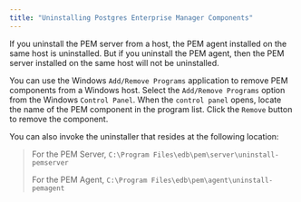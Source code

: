 ```yaml
---
title: "Uninstalling Postgres Enterprise Manager Components"
---
```


<div id="uninstalling_pem" class="registered_link"></div>


If you uninstall the PEM server from a host, the PEM agent installed on the same host is uninstalled. But if you uninstall the PEM agent, then the PEM server installed on the same host will not be uninstalled.

You can use the Windows `Add/Remove Programs` application to remove PEM components from a Windows host. Select the `Add/Remove Programs` option from the Windows `Control Panel`. When the `control panel` opens, locate the name of the PEM component in the program list. Click the `Remove` button to remove the component.

You can also invoke the uninstaller that resides at the following location:

> For the PEM Server, `C:\Program Files\edb\pem\server\uninstall-pemserver`
>
> For the PEM Agent, `C:\Program Files\edb\pem\agent\uninstall-pemagent`
